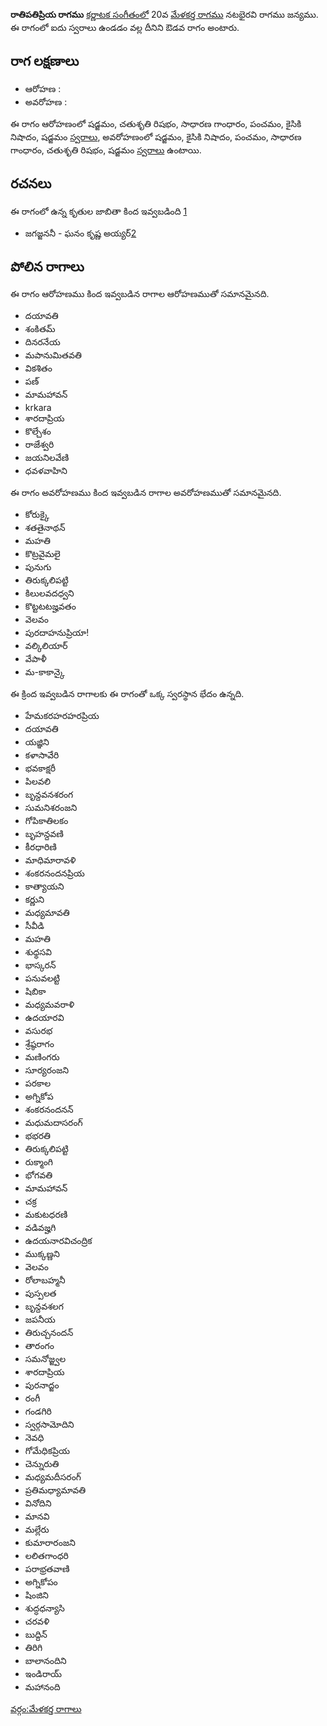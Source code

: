 {{Infobox ragam
	| name          	= రాతిపతిప్రియ
	| synonym	    	= 
	| mela          	= 
	| chakra        	= 
	| janaka        	= 
	| type          	= ఔడవ
	| arohanam      	= {{svaraC|S|R2|G2|P|N2|S'}} 
	| avarohanam    	= {{svaraC|S'|N2|P|G2|R2|S}}
	| jeeva         	=
	| chhaya        	=
	| nyasa         	=
	| vishesha      	= 
	| equivalent  		= 
}}
{{కర్ణాటక సంగీత రాగాలు}}
'''రాతిపతిప్రియ రాగము''' [[కర్ణాటక సంగీతం]]లో 20వ [[మేళకర్త రాగము]] నటభైరవి రాగము జన్యము.  ఈ రాగంలో ఐదు స్వరాలు ఉండడం వల్ల దీనిని ఔడవ రాగం అంటారు.


==రాగ లక్షణాలు==


* ఆరోహణ : {{svaraC|S|R2|G2|P|N2|S'}} 
* అవరోహణ : {{svaraC|S'|N2|P|G2|R2|S}}

ఈ రాగం ఆరోహణంలో షడ్జమం, చతుశృతి రిషభం, సాధారణ గాంధారం, పంచమం, కైసికి నిషాదం, షడ్జమం [[స్వరాలు]], అవరోహణంలో షడ్జమం, కైసికి నిషాదం, పంచమం, సాధారణ గాంధారం, చతుశృతి రిషభం, షడ్జమం [[స్వరాలు]] ఉంటాయి.

==రచనలు==
ఈ రాగంలో ఉన్న కృతుల జాబితా కింద ఇవ్వబడింది [https://github.com/ssrihari/ragavardhini/blob/master/ragas/kritis.psv]
* జగజ్జననీ - ఘనం కృష్ణ అయ్యర్[http://www.karnatik.com/c1253.shtml]




==పోలిన రాగాలు==
ఈ రాగం ఆరోహణము కింద ఇవ్వబడిన రాగాల ఆరోహణముతో సమానమైనది.
* దయావతి
* శంకితమ్
* దినరనేయ
* మపానుమితవతి
* వికశితం
* పణ్
* మామహావన్
* krkara
* శారదాప్రియ
* కొల్చేశం
* రాజేశ్వరి
* జయనిలవేణి
* ధవళవాహిని

ఈ రాగం అవరోహణము కింద ఇవ్వబడిన రాగాల అవరోహణముతో సమానమైనది.
* కోరుక్కై
* శతతైనాథన్
* మహతి
* కొట్రవైమలై
* పునుగు
* తిరుక్కలిపట్టి
* కిలులవదధ్వని
* కొట్టటటజ్హవతం
* వెలవం
* పురదాహనుప్రియా!
* వల్కిలియార్
* వేపాళీ
* మ-కాకాన్కై

ఈ క్రింద ఇవ్వబడిన రాగాలకు ఈ రాగంతో ఒక్క స్వరస్థాన భేదం ఉన్నది.
* హేమకరహరహరప్రియ
* దయావతి
* యజ్ఞిని
* కళాసావేరి
* భవకాక్షరీ
* పిలవలి
* బృన్దవనశరంగ
* సుమనిశరంజని
* గోపికాతిలకం
* బృహన్దవణి
* కీరధారిణి
* మాధిమారావళి
* శంకరనందనప్రియ
* కాత్యాయని
* కర్ణుని
* మధ్యమావతి
* సీవీడి
* మహతి
* శుధ్ధసవి
* భాస్కరన్
* పనువలట్టి
* షిబికా
* మధ్యమవరాళి
* ఉదయారవి
* వసురభ
* శ్రేష్ఠరాగం
* మణింగరు
* సూర్యరంజని
* పరకాల
* అగ్నికోప
* శంకరనందనన్
* మధుమదాసరంగ్
* భభరతి
* తిరుక్కలిపట్టి
* రుక్మాంగి
* భోగవతి
* మామహావన్
* చక్ర
* మకుటధరణి
* వడివజ్హగి
* ఉదయనారవిచంద్రిక
* ముక్కణ్ణని
* వెలవం
* రోలాబహ్మనీ
* పుస్పలత
* బృన్దవశలగ
* జపనీయ
* తిరుచ్చనందన్
* తారంగం
* సమనోజ్జ్వల
* శారదాప్రియ
* పురనాద్జం
* రంగీ
* గండగిరి
* స్వర్గసామోదిని
* నెవధి
* గోమేధికప్రియ
* చెన్నురుతి
* మధ్యమదీసరంగ్
* ప్రతిమధ్యామావతి
* వినోదిని
* మానవి
* మల్లేరు
* కుమారారంజని
* లలితగాంధరి
* పరాభ్రతవాణి
* అగ్నికోపం
* షింజిని
* శుద్ధధన్యాసి
* చరవళి
* బుద్దిన్
* తిరిగి
* బాలానందిని
* ఇండిరాయ్
* మహానంది



[[వర్గం:మేళకర్త రాగాలు]]